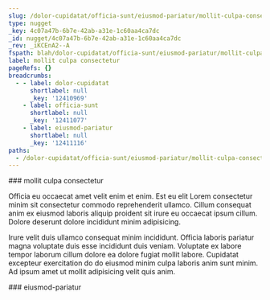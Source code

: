```yaml
---
slug: /dolor-cupidatat/officia-sunt/eiusmod-pariatur/mollit-culpa-consectetur
type: nugget
_key: 4c07a47b-6b7e-42ab-a31e-1c60aa4ca7dc
_id: nugget/4c07a47b-6b7e-42ab-a31e-1c60aa4ca7dc
_rev: _iKCEnA2--A
fspath: blah/dolor-cupidatat/officia-sunt/eiusmod-pariatur/mollit-culpa-consectetur.md
label: mollit culpa consectetur
pageRefs: {}
breadcrumbs:
  - - label: dolor-cupidatat
      shortlabel: null
      _key: '12410969'
    - label: officia-sunt
      shortlabel: null
      _key: '12411077'
    - label: eiusmod-pariatur
      shortlabel: null
      _key: '12411116'
paths:
  - /dolor-cupidatat/officia-sunt/eiusmod-pariatur/mollit-culpa-consectetur
---
```


<NuggetArea>
<Nugget slug="/dolor-cupidatat/officia-sunt/eiusmod-pariatur/mollit-culpa-consectetur" type="nugget" _key="4c07a47b-6b7e-42ab-a31e-1c60aa4ca7dc" _id="nugget/4c07a47b-6b7e-42ab-a31e-1c60aa4ca7dc" _rev="_iKCEnA2--A" fspath="blah/dolor-cupidatat/officia-sunt/eiusmod-pariatur/mollit-culpa-consectetur.md" label="mollit culpa consectetur" paths="/dolor-cupidatat/officia-sunt/eiusmod-pariatur/mollit-culpa-consectetur">
<NuggetBody>
### mollit culpa consectetur

Officia eu occaecat amet velit enim et enim. Est eu elit Lorem consectetur minim sit consectetur commodo reprehenderit ullamco. Cillum consequat anim ex eiusmod laboris aliquip proident sit irure eu occaecat ipsum cillum. Dolore deserunt dolore incididunt minim adipisicing.

Irure velit duis ullamco consequat minim incididunt. Officia laboris pariatur magna voluptate duis esse incididunt duis veniam. Voluptate ex labore tempor laborum cillum dolore ea dolore fugiat mollit labore. Cupidatat excepteur exercitation do do eiusmod minim culpa laboris anim sunt minim. Ad ipsum amet ut mollit adipisicing velit quis anim.

</NuggetBody>
<Breadcrumbs>
<Crumbs>
<Crumb _key="12410969" label="dolor-cupidatat" /><Crumb _key="12411077" label="officia-sunt" /><Crumb _key="12411116" label="eiusmod-pariatur" />
</Crumbs>
</Breadcrumbs>
</Nugget>

<NuggetsInbound>
</NuggetsInbound>
<NuggetsOutbound>
</NuggetsOutbound>
</NuggetArea>
<PassagesInbound>
<Passage direction="inbound" type="passage" _key="12411116" _id="passage/12411116" _rev="_iKCEnA2---" label="eiusmod-pariatur" passage="eiusmod-pariatur" fspath="blah/dolor-cupidatat/officia-sunt/eiusmod-pariatur" paths="/dolor-cupidatat/officia-sunt/eiusmod-pariatur" slug="/dolor-cupidatat/officia-sunt/eiusmod-pariatur">
<NuggetBody>
### eiusmod-pariatur

</NuggetBody>
<Breadcrumbs>
<Crumbs>
<Crumb _key="12410969" label="dolor-cupidatat" /><Crumb _key="12411077" label="officia-sunt" />
</Crumbs>
</Breadcrumbs>
</Passage>

</PassagesInbound>
<PassagesOutbound>
</PassagesOutbound>